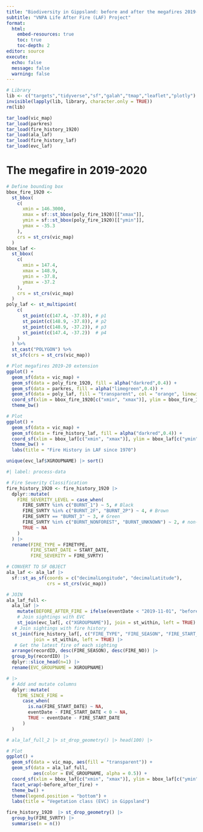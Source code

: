 ```yaml
---
title: "Biodiversity in Gippsland: before and after the megafires 2019-20"
subtitle: "VNPA Life After Fire (LAF) Project" 
format:
  html:
    embed-resources: true
    toc: true
    toc-depth: 2
editor: source
execute:
  echo: false
  message: false
  warning: false
---
```


```r
# Library
lib <- c("targets","tidyverse","sf","galah","tmap","leaflet","plotly")
invisible(lapply(lib, library, character.only = TRUE))
rm(lib)
```

```r
tar_load(vic_map)
tar_load(parkres) 
tar_load(fire_history_1920) 
tar_load(ala_laf) 
tar_load(fire_history_laf) 
tar_load(evc_laf) 
```

# The megafire in 2019-2020

```r
# Define bounding box
bbox_fire_1920 <-
  st_bbox(
    c(
      xmin = 146.3000,
      xmax = sf::st_bbox(poly_fire_1920)[["xmax"]],
      ymin = sf::st_bbox(poly_fire_1920)[["ymin"]],
      ymax = -35.3
    ),
    crs = st_crs(vic_map)
  )
bbox_laf <-
  st_bbox(
    c(
      xmin = 147.4,
      xmax = 148.9,
      ymin = -37.8,
      ymax = -37.2
    ),
    crs = st_crs(vic_map)
  )
poly_laf <- st_multipoint(
    c(
      st_point(c(147.4, -37.8)), # p1
      st_point(c(148.9, -37.8)), # p2 
      st_point(c(148.9, -37.2)), # p3 
      st_point(c(147.4, -37.2))  # p4
    )
  ) %>%
  st_cast("POLYGON") %>%
  st_sfc(crs = st_crs(vic_map))

# Plot megafires 2019-20 extension
ggplot() + 
  geom_sf(data = vic_map) +
  geom_sf(data = poly_fire_1920, fill = alpha("darkred",0.4)) +
  geom_sf(data = parkres, fill = alpha("limegreen",0.4)) + 
  geom_sf(data = poly_laf, fill = "transparent", col = "orange", linewidth = 2) + 
  coord_sf(xlim = bbox_fire_1920[c("xmin", "xmax")], ylim = bbox_fire_1920[c("ymin", "ymax")]) + # Zoom
  theme_bw()
```

```r
# Plot
ggplot() + 
  geom_sf(data = vic_map) +
  geom_sf(data = fire_history_laf, fill = alpha("darkred",0.4)) + 
  coord_sf(xlim = bbox_laf[c("xmin", "xmax")], ylim = bbox_laf[c("ymin", "ymax")]) + # Zoom
  theme_bw() +
  labs(title = "Fire History in LAF since 1970")
```

```r
unique(evc_laf$XGROUPNAME) |> sort()
```
```r
#| label: process-data

# Fire Severity Classification 
fire_history_1920 <- fire_history_1920 |>
  dplyr::mutate(
    FIRE_SEVERITY_LEVEL = case_when(
      FIRE_SVRTY %in% c("BURNT_1") ~ 5, # Black
      FIRE_SVRTY %in% c("BURNT_2F", "BURNT_2P") ~ 4, # Brown
      FIRE_SVRTY == "BURNT_3" ~ 3, # Green
      FIRE_SVRTY %in% c("BURNT_NONFOREST", "BURNT_UNKNOWN") ~ 2, # non-forest, unclassified
      TRUE ~ NA
    )
  ) |> 
  rename(FIRE_TYPE = FIRETYPE,
         FIRE_START_DATE = START_DATE,
         FIRE_SEVERITY = FIRE_SVRTY)

# CONVERT TO SF OBJECT
ala_laf <- ala_laf |> 
  sf::st_as_sf(coords = c("decimalLongitude", "decimalLatitude"),
               crs = st_crs(vic_map)) 

# JOIN
ala_laf_full <-
  ala_laf |>
    mutate(BEFORE_AFTER_FIRE = ifelse(eventDate < "2019-11-01", "before", "after")) |>
    # Join sightings with EVC
    st_join(evc_laf[, c("XGROUPNAME")], join = st_within, left = TRUE) |> 
   # Join sightings with fire history
  st_join(fire_history_laf[, c("FIRE_TYPE", "FIRE_SEASON", "FIRE_START_DATE", "FIRE_NO", "FIRE_SEVERITY_LEVEL")],
          join = st_within, left = TRUE) |> 
   # Get the latest fire of each sighting
  arrange(recordID, desc(FIRE_SEASON), desc(FIRE_NO)) |>
  group_by(recordID) |>
  dplyr::slice_head(n=1) |>
  rename(EVC_GROUPNAME = XGROUPNAME)

# |> 
  # Add and mutate columns
  dplyr::mutate(
    TIME_SINCE_FIRE =
      case_when(
        is.na(FIRE_START_DATE) ~ NA,
        eventDate - FIRE_START_DATE < 0 ~ NA,
        TRUE ~ eventDate - FIRE_START_DATE
      )
  ) 

# ala_laf_full_2 |> st_drop_geometry() |> head(100) |> 
```


```r
# Plot
ggplot() + 
  geom_sf(data = vic_map, aes(fill = "transparent")) +
  geom_sf(data = ala_laf_full, 
          aes(color = EVC_GROUPNAME, alpha = 0.5)) + 
  coord_sf(xlim = bbox_laf[c("xmin", "xmax")], ylim = bbox_laf[c("ymin", "ymax")]) + # Zoom
  facet_wrap(~before_after_fire) +
  theme_bw() +
  theme(legend.position = "bottom") + 
  labs(title = "Vegetation class (EVC) in Gippsland")
```
```r
 

fire_history_1920  |> st_drop_geometry() |>
  group_by(FIRE_SVRTY) |>
  summarise(n = n())
```

